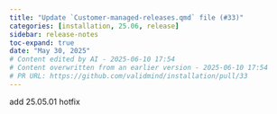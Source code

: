 ```yaml
---
title: "Update `Customer-managed-releases.qmd` file (#33)"
categories: [installation, 25.06, release]
sidebar: release-notes
toc-expand: true
date: "May 30, 2025"
# Content edited by AI - 2025-06-10 17:54
# Content overwritten from an earlier version - 2025-06-10 17:54
# PR URL: https://github.com/validmind/installation/pull/33
---
```


add 25.05.01 hotfix

<!--- VALIDATION SUMMARY
Content Type: title
Validation Status: CHECK
Attempts: 7
Last Validation: 2025-06-10 17:47:09
Result: The edited content improves clarity by specifying that "Customer-managed-releases.qmd" is a file, using backticks to denote it as a filename. This change makes the sentence more precise and easier to understand, especially for readers familiar with coding or documentation conventions. The edit is ap...
Failure Patterns: {'formatting': 1, 'meaning': 1}
Reedit Available: Yes
Reedit Message: The edited content improves clarity by specifying that "Customer-managed-releases.qmd" is a file, using backticks to denote it as a filename. This change makes the sentence more precise and easier to ...
--->
